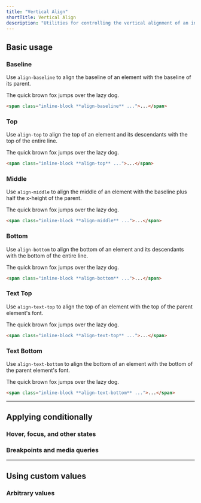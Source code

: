 ```yaml
---
title: "Vertical Align"
shortTitle: Vertical Align
description: "Utilities for controlling the vertical alignment of an inline or table-cell box."
---
```




## Basic usage

### Baseline

Use `align-baseline` to align the baseline of an element with the baseline of its parent.

<Example>
  <div class="bg-white rounded-lg shadow-lg ring-1 ring-slate-900/5 py-4 max-w-md mx-auto dark:bg-slate-800 dark:ring-0 dark:highlight-white/5">
    <div class="leading-none relative">
      <span class="w-0 h-8 inline-block align-baseline">
        <span class="absolute top-0 border-slate-200 border-t border-b border-dashed w-full h-8 dark:border-slate-700"></span>
        <span class="absolute top-0 border-slate-200 border-b border-dashed w-full h-4 dark:border-slate-700"></span>
      </span>
      <span class="relative z-10 text-slate-700 font-medium px-4 dark:text-slate-200">The quick brown fox jumps over the lazy dog.</span>
    </div>
  </div>
</Example>

```html
<span class="inline-block **align-baseline** ...">...</span>
```

### Top

Use `align-top` to align the top of an element and its descendants with the top of the entire line.

<Example>
  <div class="bg-white rounded-lg shadow-lg ring-1 ring-slate-900/5 py-4 max-w-md mx-auto dark:bg-slate-800 dark:ring-0 dark:highlight-white/5">
    <div class="leading-none relative">
      <span class="w-0 h-8 inline-block align-top">
        <span class="absolute top-0 border-slate-200 border-t border-b border-dashed w-full h-8 dark:border-slate-700"></span>
        <span class="absolute top-0 border-slate-200 border-b border-dashed w-full h-4 dark:border-slate-700"></span>
      </span>
      <span class="relative z-10 text-slate-700 font-medium px-4 dark:text-slate-200">The quick brown fox jumps over the lazy dog.</span>
    </div>
  </div>
</Example>

```html
<span class="inline-block **align-top** ...">...</span>
```

### Middle

Use `align-middle` to align the middle of an element with the baseline plus half the x-height of the parent.

<Example>
  <div class="bg-white rounded-lg shadow-lg ring-1 ring-slate-900/5 py-4 max-w-md mx-auto dark:bg-slate-800 dark:ring-0 dark:highlight-white/5">
    <div class="leading-none relative">
      <span class="w-0 h-8 inline-block align-middle">
        <span class="absolute top-0 border-slate-200 border-t border-b border-dashed w-full h-8 dark:border-slate-700"></span>
        <span class="absolute top-0 border-slate-200 border-b border-dashed w-full h-4 dark:border-slate-700"></span>
      </span>
      <span class="relative z-10 text-slate-700 font-medium px-4 dark:text-slate-200">The quick brown fox jumps over the lazy dog.</span>
    </div>
  </div>
</Example>

```html
<span class="inline-block **align-middle** ...">...</span>
```

### Bottom

Use `align-bottom` to align the bottom of an element and its descendants with the bottom of the entire line.

<Example>
  <div class="bg-white rounded-lg shadow-lg ring-1 ring-slate-900/5 py-4 max-w-md mx-auto dark:bg-slate-800 dark:ring-0 dark:highlight-white/5">
    <div class="leading-none relative">
      <span class="w-0 h-8 inline-block align-bottom">
        <span class="absolute top-0 border-slate-200 border-t border-b border-dashed w-full h-8 dark:border-slate-700"></span>
        <span class="absolute top-0 border-slate-200 border-b border-dashed w-full h-4 dark:border-slate-700"></span>
      </span>
      <span class="relative z-10 text-slate-700 font-medium px-4 dark:text-slate-200">The quick brown fox jumps over the lazy dog.</span>
    </div>
  </div>
</Example>

```html
<span class="inline-block **align-bottom** ...">...</span>
```

### Text Top

Use `align-text-top` to align the top of an element with the top of the parent element's font.

<Example>
  <div class="bg-white rounded-lg shadow-lg ring-1 ring-slate-900/5 py-4 max-w-md mx-auto dark:bg-slate-800 dark:ring-0 dark:highlight-white/5">
    <div class="leading-none relative">
      <span class="w-0 h-8 inline-block align-text-top">
        <span class="absolute top-0 border-slate-200 border-t border-b border-dashed w-full h-8 dark:border-slate-700"></span>
        <span class="absolute top-0 border-slate-200 border-b border-dashed w-full h-4 dark:border-slate-700"></span>
      </span>
      <span class="relative z-10 text-slate-700 font-medium px-4 dark:text-slate-200">The quick brown fox jumps over the lazy dog.</span>
    </div>
  </div>
</Example>

```html
<span class="inline-block **align-text-top** ...">...</span>
```

### Text Bottom

Use `align-text-bottom` to align the bottom of an element with the bottom of the parent element's font.

<Example>
  <div class="bg-white rounded-lg shadow-lg ring-1 ring-slate-900/5 py-4 max-w-md mx-auto dark:bg-slate-800 dark:ring-0 dark:highlight-white/5">
    <div class="leading-none relative">
      <span class="w-0 h-8 inline-block align-text-bottom">
        <span class="absolute top-0 border-slate-200 border-t border-b border-dashed w-full h-8 dark:border-slate-700"></span>
        <span class="absolute top-0 border-slate-200 border-b border-dashed w-full h-4 dark:border-slate-700"></span>
      </span>
      <span class="relative z-10 text-slate-700 font-medium px-4 dark:text-slate-200">The quick brown fox jumps over the lazy dog.</span>
    </div>
  </div>
</Example>

```html
<span class="inline-block **align-text-bottom** ...">...</span>
```

---

## <Heading ignore>Applying conditionally</Heading>

### <Heading ignore>Hover, focus, and other states</Heading>

<HoverFocusAndOtherStates defaultClass="align-middle" featuredClass="align-top" element="p" />

### <Heading ignore>Breakpoints and media queries</Heading>

<BreakpointsAndMediaQueries defaultClass="align-middle" featuredClass="align-top" element="p" />

---

## Using custom values

### Arbitrary values

<ArbitraryValues property="vertical-align" featuredClass="align-[4px]" hasTheme={false} />
